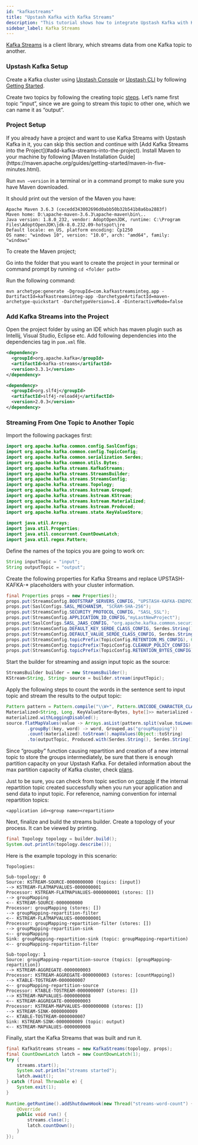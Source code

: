 ```yaml
---
id: "kafkastreams"
title: "Upstash Kafka with Kafka Streams"
description: "This tutorial shows how to integrate Upstash Kafka with Kafka Streams"
sidebar_label: Kafka Streams
---
```


[Kafka Streams](https://kafka.apache.org/documentation/streams/) is a client library, which streams data from one Kafka topic to another.

### Upstash Kafka Setup

Create a Kafka cluster using [Upstash Console](https://console.upstash.com) or [Upstash CLI](https://github.com/upstash/cli) by following [Getting Started](https://docs.upstash.com/kafka).

Create two topics by following the creating topic [steps](https://docs.upstash.com/kafka#create-a-topic). Let’s name first topic “input”, since we are going to stream this topic to other one, which we can name it as “output”.

### Project Setup

<Note>
If you already have a project and want to use Kafka Streams with Upstash Kafka in it, you can skip this section and continue with [Add Kafka Streams into the Project](#add-kafka-streams-into-the-project).
</Note>
Install Maven to your machine by following [Maven Installation Guide](https://maven.apache.org/guides/getting-started/maven-in-five-minutes.html).

Run `mvn –version` in a terminal or in a command prompt to make sure you have Maven downloaded.

It should print out the version of the Maven you have:

```
Apache Maven 3.6.3 (cecedd343002696d0abb50b32b541b8a6ba2883f)
Maven home: D:\apache-maven-3.6.3\apache-maven\bin\..
Java version: 1.8.0_232, vendor: AdoptOpenJDK, runtime: C:\Program Files\AdoptOpenJDK\jdk-8.0.232.09-hotspot\jre
Default locale: en_US, platform encoding: Cp1250
OS name: "windows 10", version: "10.0", arch: "amd64", family: "windows"
```

To create the Maven project;

Go into the folder that you want to create the project in your terminal or command prompt by running `cd <folder path>`

Run the following command:

```
mvn archetype:generate -DgroupId=com.kafkastreamsinteg.app -DartifactId=kafkastreamsinteg-app -DarchetypeArtifactId=maven-archetype-quickstart -DarchetypeVersion=1.4 -DinteractiveMode=false
```

### Add Kafka Streams into the Project

Open the project folder by using an IDE which has maven plugin such as Intellij, Visual Studio, Eclipse etc. Add following dependencies into the dependencies tag in `pom.xml` file.

``` xml
<dependency>  
  <groupId>org.apache.kafka</groupId>  
  <artifactId>kafka-streams</artifactId>  
  <version>3.3.1</version>  
</dependency>

<dependency>  
  <groupId>org.slf4j</groupId>  
  <artifactId>slf4j-reload4j</artifactId>  
  <version>2.0.3</version>  
</dependency>
```

### Streaming From One Topic to Another Topic

Import the following packages first:

``` java
import org.apache.kafka.common.config.SaslConfigs;  
import org.apache.kafka.common.config.TopicConfig;  
import org.apache.kafka.common.serialization.Serdes;  
import org.apache.kafka.common.utils.Bytes;  
import org.apache.kafka.streams.KafkaStreams;  
import org.apache.kafka.streams.StreamsBuilder;  
import org.apache.kafka.streams.StreamsConfig;  
import org.apache.kafka.streams.Topology;  
import org.apache.kafka.streams.kstream.Grouped;  
import org.apache.kafka.streams.kstream.KStream;  
import org.apache.kafka.streams.kstream.Materialized;  
import org.apache.kafka.streams.kstream.Produced;  
import org.apache.kafka.streams.state.KeyValueStore;  
  
import java.util.Arrays;  
import java.util.Properties;  
import java.util.concurrent.CountDownLatch;  
import java.util.regex.Pattern;
```

Define the names of the topics you are going to work on:

```java
String inputTopic = "input"; 
String outputTopic = "output";
```

Create the following properties for Kafka Streams and replace UPSTASH-KAFKA-* placeholders with your cluster information.

``` java
final Properties props = new Properties();  
props.put(StreamsConfig.BOOTSTRAP_SERVERS_CONFIG, "UPSTASH-KAFKA-ENDPOINT:9092");  
props.put(SaslConfigs.SASL_MECHANISM, "SCRAM-SHA-256");  
props.put(StreamsConfig.SECURITY_PROTOCOL_CONFIG, "SASL_SSL");  
props.put(StreamsConfig.APPLICATION_ID_CONFIG,"myLastNewProject");  
props.put(SaslConfigs.SASL_JAAS_CONFIG, "org.apache.kafka.common.security.scram.ScramLoginModule username=\"UPSTASH-KAFKA-USERNAME\" password=\"UPSTASH-KAFKA-PASSWORD\";");  
props.put(StreamsConfig.DEFAULT_KEY_SERDE_CLASS_CONFIG, Serdes.String().getClass());  
props.put(StreamsConfig.DEFAULT_VALUE_SERDE_CLASS_CONFIG, Serdes.String().getClass());  
props.put(StreamsConfig.topicPrefix(TopicConfig.RETENTION_MS_CONFIG), 604800000); // 7 days for internal repartition topic retention period
props.put(StreamsConfig.topicPrefix(TopicConfig.CLEANUP_POLICY_CONFIG), TopicConfig.CLEANUP_POLICY_DELETE); // delete cleanup policy for internal repartition topic
props.put(StreamsConfig.topicPrefix(TopicConfig.RETENTION_BYTES_CONFIG), 268435456); // 256 MB for internal repartition topic retention size
```

Start the builder for streaming and assign input topic as the source:

``` java
StreamsBuilder builder = new StreamsBuilder();  
KStream<String, String> source = builder.stream(inputTopic);
```

Apply the following steps to count the words in the sentence sent to input topic and stream the results to the output topic:

``` java
Pattern pattern = Pattern.compile("\\W+", Pattern.UNICODE_CHARACTER_CLASS);  
Materialized<String, Long, KeyValueStore<Bytes, byte[]>> materialized = Materialized.as("countMapping");  
materialized.withLoggingDisabled();  
source.flatMapValues(value -> Arrays.asList(pattern.split(value.toLowerCase())))  
        .groupBy((key, word) -> word, Grouped.as("groupMapping"))  
        .count(materialized).toStream().mapValues(Object::toString)  
        .to(outputTopic, Produced.with(Serdes.String(), Serdes.String()));
```

Since “groupby” function causing repartition and creation of a new internal topic to store the groups intermediately, be sure that there is enough partition capacity on your Upstash Kafka. For detailed information about the max partition capacity of Kafka cluster, check [plans](https://upstash.com/#section-pricing).

Just to be sure, you can check from topic section on [console](https://console.upstash.com) if the internal repartition topic created successfully when you run your application and send data to input topic. For reference, naming convention for internal repartition topics:

``` 
<application id><group name><repartition>
```

Next, finalize and build the streams builder. Create a topology of your process. It can be viewed by printing.

``` java
final Topology topology = builder.build();  
System.out.println(topology.describe());
```

Here is the example topology in this scenario:

```
Topologies:

Sub-topology: 0
Source: KSTREAM-SOURCE-0000000000 (topics: [input])
--> KSTREAM-FLATMAPVALUES-0000000001
Processor: KSTREAM-FLATMAPVALUES-0000000001 (stores: [])
--> groupMapping
<-- KSTREAM-SOURCE-0000000000
Processor: groupMapping (stores: [])
--> groupMapping-repartition-filter
<-- KSTREAM-FLATMAPVALUES-0000000001
Processor: groupMapping-repartition-filter (stores: [])
--> groupMapping-repartition-sink
<-- groupMapping
Sink: groupMapping-repartition-sink (topic: groupMapping-repartition)
<-- groupMapping-repartition-filter

Sub-topology: 1
Source: groupMapping-repartition-source (topics: [groupMapping-repartition])
--> KSTREAM-AGGREGATE-0000000003
Processor: KSTREAM-AGGREGATE-0000000003 (stores: [countMapping])
--> KTABLE-TOSTREAM-0000000007
<-- groupMapping-repartition-source
Processor: KTABLE-TOSTREAM-0000000007 (stores: [])
--> KSTREAM-MAPVALUES-0000000008
<-- KSTREAM-AGGREGATE-0000000003
Processor: KSTREAM-MAPVALUES-0000000008 (stores: [])
--> KSTREAM-SINK-0000000009
<-- KTABLE-TOSTREAM-0000000007
Sink: KSTREAM-SINK-0000000009 (topic: output)
<-- KSTREAM-MAPVALUES-0000000008
```

Finally, start the Kafka Streams that was built and run it.

``` java
final KafkaStreams streams = new KafkaStreams(topology, props);  
final CountDownLatch latch = new CountDownLatch(1);  
try {
	streams.start();  
	System.out.println("streams started");  
	latch.await();  
} catch (final Throwable e) {  
    System.exit(1);  
}  
  
Runtime.getRuntime().addShutdownHook(new Thread("streams-word-count") {  
    @Override  
	public void run() {  
	    streams.close();  
		latch.countDown();  
	}  
});
```
